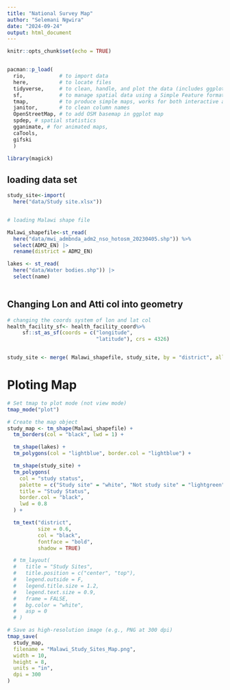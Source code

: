 ```yaml
---
title: "National Survey Map"
author: "Selemani Ngwira"
date: "2024-09-24"
output: html_document
---
```


```r
knitr::opts_chunk$set(echo = TRUE)


pacman::p_load(
  rio,           # to import data
  here,          # to locate files
  tidyverse,     # to clean, handle, and plot the data (includes ggplot2 package)
  sf,            # to manage spatial data using a Simple Feature format
  tmap,          # to produce simple maps, works for both interactive and static maps
  janitor,       # to clean column names
  OpenStreetMap, # to add OSM basemap in ggplot map
  spdep, # spatial statistics
  gganimate, # for animated maps, 
  caTools, 
  gifski
  )

library(magick)

```

## loading data set


```r
study_site<-import(
  here("data/Study site.xlsx"))


# loading Malawi shape file 

Malawi_shapefile<-st_read(
  here("data/mwi_admbnda_adm2_nso_hotosm_20230405.shp")) %>% 
  select(ADM2_EN) |> 
  rename(district = ADM2_EN)

lakes <- st_read(
  here("data/Water bodies.shp")) |> 
  select(name)
  


```

## Changing Lon and Atti col into geometry
```r

# changing the coords system of lon and lat col
health_facility_sf<- health_facility_coord%>%
     sf::st_as_sf(coords = c("longitude", 
                             "latitude"), crs = 4326) 


study_site <- merge( Malawi_shapefile, study_site, by = "district", all.x = TRUE)

```


# Ploting Map



```r


# Set tmap to plot mode (not view mode)
tmap_mode("plot")

# Create the map object
study_map <- tm_shape(Malawi_shapefile) +
  tm_borders(col = "black", lwd = 1) +

  tm_shape(lakes) +
  tm_polygons(col = "lightblue", border.col = "lightblue") +

  tm_shape(study_site) +
  tm_polygons(
    col = "study status",
    palette = c("Study site" = "white", "Not study site" = "lightgreen"),
    title = "Study Status",
    border.col = "black",
    lwd = 0.8
  ) +

  tm_text("district", 
          size = 0.6, 
          col = "black", 
          fontface = "bold", 
          shadow = TRUE) 

  # tm_layout(
  #   title = "Study Sites",
  #   title.position = c("center", "top"),
  #   legend.outside = F,
  #   legend.title.size = 1.2,
  #   legend.text.size = 0.9,
  #   frame = FALSE,
  #   bg.color = "white",
  #   asp = 0
  # )

# Save as high-resolution image (e.g., PNG at 300 dpi)
tmap_save(
  study_map,
  filename = "Malawi_Study_Sites_Map.png",
  width = 10,
  height = 8,
  units = "in",
  dpi = 300
)

```

